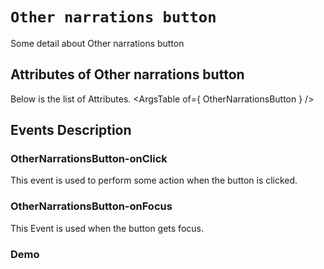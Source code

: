 <!-- Custom-MDX-Documentation.mdx -->

# `Other narrations button`

 
Some detail about Other narrations button


## Attributes of Other narrations button
Below is the list of Attributes.
<ArgsTable of={ OtherNarrationsButton } /> 

## Events Description

### OtherNarrationsButton-onClick

This event is used to perform some action when the button is clicked.

### OtherNarrationsButton-onFocus

This Event is used when the button gets focus.
### Demo

<Canvas>
<Story id="othernarrationsbutton--primary" />
</Canvas>

 